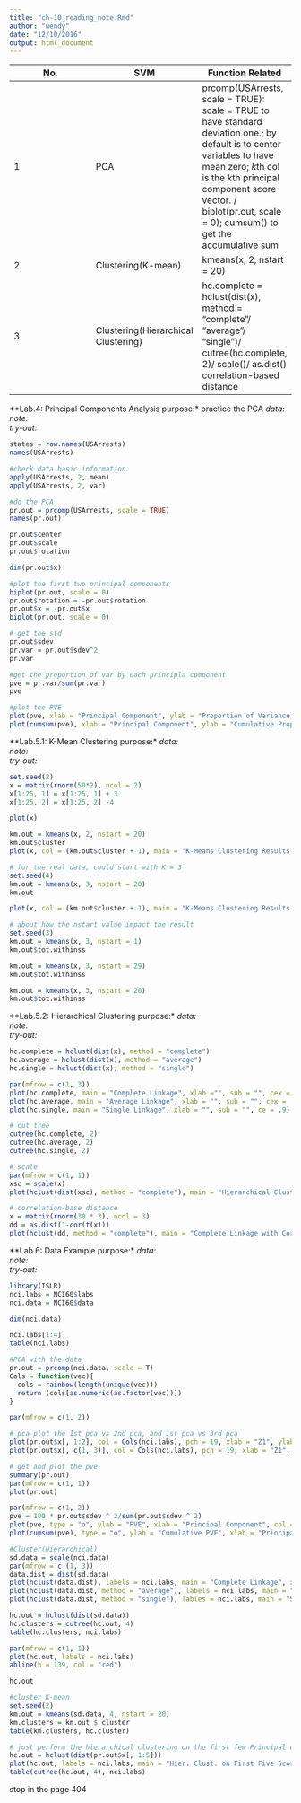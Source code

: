 ```yaml
---
title: "ch-10_reading_note.Rmd"
author: "wendy"
date: "12/10/2016"
output: html_document
---
```


| No. | SVM | Function Related |
| --- | --- | --- |
| 1 | PCA | prcomp(USArrests, scale = TRUE): scale = TRUE to have standard deviation one.; by default is to center variables to have mean zero; *k*th col is the *k*th principal component score vector. / biplot(pr.out, scale = 0); cumsum() to get the accumulative sum|
| 2 | Clustering(K-mean) | kmeans(x, 2, nstart = 20) |
| 3 | Clustering(Hierarchical Clustering) | hc.complete = hclust(dist(x), method = "complete"/ "average"/ "single")/ cutree(hc.complete, 2)/ scale()/ as.dist() correlation-based distance|

**Lab.4: Principal Components Analysis*
*purpose:* practice the PCA
*data:*   
*note:*  
*try-out:* 
```r
states = row.names(USArrests)
names(USArrests)

#check data basic information. 
apply(USArrests, 2, mean)
apply(USArrests, 2, var)

#do the PCA
pr.out = prcomp(USArrests, scale = TRUE)
names(pr.out)

pr.out$center
pr.out$scale
pr.out$rotation

dim(pr.out$x)

#plot the first two principal components
biplot(pr.out, scale = 0)
pr.out$rotation = -pr.out$rotation
pr.out$x = -pr.out$x
biplot(pr.out, scale = 0)

# get the std
pr.out$sdev
pr.var = pr.out$sdev^2
pr.var

#get the proportion of var by each principla component
pve = pr.var/sum(pr.var)
pve

#plot the PVE
plot(pve, xlab = "Principal Component", ylab = "Proportion of Variance Explained", ylim = c(0, 1), type = "b")
plot(cumsum(pve), xlab = "Principal Component", ylab = "Cumulative Proportion of Variance Explained", ylim = c(0, 1), type = "b")
```

**Lab.5.1: K-Mean Clustering*
*purpose:* 
*data:*   
*note:*  
*try-out:* 
```r
set.seed(2)
x = matrix(rnorm(50*2), ncol = 2)
x[1:25, 1] = x[1:25, 1] + 3
x[1:25, 2] = x[1:25, 2] -4

plot(x)

km.out = kmeans(x, 2, nstart = 20)
km.out$cluster
plot(x, col = (km.out$cluster + 1), main = "K-Means Clustering Results with K = 2", xlab = "", ylab = "", pch = 20, cex = 2)

# for the real data, could start with K = 3
set.seed(4)
km.out = kmeans(x, 3, nstart = 20)
km.out

plot(x, col = (km.out$cluster + 1), main = "K-Means Clustering Results with K = 3", xlab = "", ylab = "", pch = 20, cex = 2)

# about how the nstart value impact the result
set.seed(3)
km.out = kmeans(x, 3, nstart = 1)
km.out$tot.withinss

km.out = kmeans(x, 3, nstart = 29)
km.out$tot.withinss

km.out = kmeans(x, 3, nstart = 20)
km.out$tot.withinss

```

**Lab.5.2: Hierarchical Clustering*
*purpose:* 
*data:*   
*note:*  
*try-out:* 
```r
hc.complete = hclust(dist(x), method = "complete")
hc.average = hclust(dist(x), method = "average")
hc.single = hclust(dist(x), method = "single")

par(mfrow = c(1, 3))
plot(hc.complete, main = "Complete Linkage", xlab ="", sub = "", cex = .9)
plot(hc.average, main = "Average Linkage", xlab = "", sub = "", cex = .9)
plot(hc.single, main = "Single Linkage", xlab = "", sub = "", ce = .9)

# cut tree
cutree(hc.complete, 2)
cutree(hc.average, 2)
cutree(hc.single, 2)

# scale
par(mfrow = c(1, 1))
xsc = scale(x)
plot(hclust(dist(xsc), method = "complete"), main = "Hierarchical Clustering with Scaled Features")

# correlation-base distance
x = matrix(rnorm(30 * 3), ncol = 3)
dd = as.dist(1-cor(t(x)))
plot(hclust(dd, method = "complete"), main = "Complete Linkage with Correlation - Based Distance", xlab = "", sub = "")
```


**Lab.6: Data Example*
*purpose:* 
*data:*   
*note:*  
*try-out:* 
```r
library(ISLR)
nci.labs = NCI60$labs
nci.data = NCI60$data

dim(nci.data)

nci.labs[1:4]
table(nci.labs)

#PCA with the data
pr.out = prcomp(nci.data, scale = T)
Cols = function(vec){
  cols = rainbow(length(unique(vec)))
  return (cols[as.numeric(as.factor(vec))])
}

par(mfrow = c(1, 2))

# pca plot the 1st pca vs 2nd pca, and 1st pca vs 3rd pca
plot(pr.out$x[, 1:2], col = Cols(nci.labs), pch = 19, xlab = "Z1", ylab = "Z2")
plot(pr.out$x[, c(1, 3)], col = Cols(nci.labs), pch = 19, xlab = "Z1", ylab = "Z3")

# get and plot the pve
summary(pr.out)
par(mfrow = c(1, 1))
plot(pr.out)

par(mfrow = c(1, 2))
pve = 100 * pr.out$sdev ^ 2/sum(pr.out$sdev ^ 2)
plot(pve, type = "o", ylab = "PVE", xlab = "Principal Component", col = "blue")
plot(cumsum(pve), type = "o", ylab = "Cumulative PVE", xlab = "Principal Component", col = "brown3")

#Cluster(Hierarchical)
sd.data = scale(nci.data)
par(mfrow = c (1, 3))
data.dist = dist(sd.data)
plot(hclust(data.dist), labels = nci.labs, main = "Complete Linkage", xlab = "", sub = "", ylab = "")
plot(hclust(data.dist, method = "average"), labels = nci.labs, main = "Average Linkage", xlab = "", sub = "", ylab = "")
plot(hclust(data.dist, method = "single"), lables = nci.labs, main = "Singele Linkage", xlab = "", ylab = "", sub = "")

hc.out = hclust(dist(sd.data))
hc.clusters = cutree(hc.out, 4)
table(hc.clusters, nci.labs)

par(mfrow = c(1, 1))
plot(hc.out, labels = nci.labs)
abline(h = 139, col = "red")

hc.out

#cluster K-mean
set.seed(2)
km.out = kmeans(sd.data, 4, nstart = 20)
km.clusters = km.out $ cluster
table(km.clusters, hc.cluster)

# just perform the hierarchical clustering on the first few Principal component score vectors
hc.out = hclust(dist(pr.out$x[, 1:5]))
plot(hc.out, labels = nci.labs, main = "Hier. Clust. on First Five Score Vectors")
table(cutree(hc.out, 4), nci.labs)
```


stop in the page 404